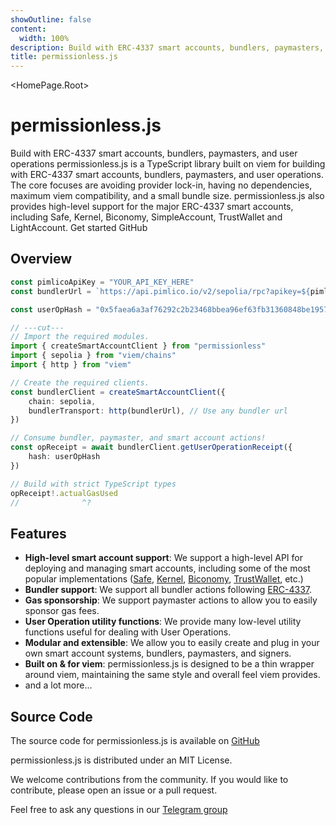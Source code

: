 ```yaml
---
showOutline: false
content:
  width: 100%
description: Build with ERC-4337 smart accounts, bundlers, paymasters, and user operations
title: permissionless.js
---
```


 
<HomePage.Root>
  <h1 className='vocs_HomePage_title'>permissionless.js</h1>
  <HomePage.Tagline>Build with ERC-4337 smart accounts, bundlers, paymasters, and user operations</HomePage.Tagline>
  <HomePage.InstallPackage name="permissionless" type="install" />
  <HomePage.Description>permissionless.js is a TypeScript library built on viem for building with ERC-4337 smart accounts, bundlers, paymasters, and user operations. The core focuses are avoiding provider lock-in, having no dependencies, maximum viem compatibility, and a small bundle size. permissionless.js also provides high-level support for the major ERC-4337 smart accounts, including Safe, Kernel, Biconomy, SimpleAccount, TrustWallet and LightAccount.</HomePage.Description>
  <HomePage.Buttons>
    <HomePage.Button href="/permissionless/tutorial/tutorial-1" variant="accent">Get started</HomePage.Button>
    <HomePage.Button href="https://github.com/pimlicolabs/permissionless.js">GitHub</HomePage.Button>
  </HomePage.Buttons>
</HomePage.Root>


<article className="vocs_Content max-w-4xl mx-auto">

# Overview

```ts twoslash
const pimlicoApiKey = "YOUR_API_KEY_HERE"
const bundlerUrl = `https://api.pimlico.io/v2/sepolia/rpc?apikey=${pimlicoApiKey}`

const userOpHash = "0x5faea6a3af76292c2b23468bbea96ef63fb31360848be195748437f0a79106c8"

// ---cut---
// Import the required modules.
import { createSmartAccountClient } from "permissionless"
import { sepolia } from "viem/chains"
import { http } from "viem"

// Create the required clients.
const bundlerClient = createSmartAccountClient({
    chain: sepolia,
    bundlerTransport: http(bundlerUrl), // Use any bundler url
})

// Consume bundler, paymaster, and smart account actions!
const opReceipt = await bundlerClient.getUserOperationReceipt({
    hash: userOpHash
})

// Build with strict TypeScript types
opReceipt!.actualGasUsed
//              ^?

```

# Features

- **High-level smart account support**: We support a high-level API for deploying and managing smart accounts, including some of the most popular implementations ([Safe](https://safe.global), [Kernel](https://zerodev.app), [Biconomy](https://biconomy.io), [TrustWallet](https://trustwallet.com/swift), etc.)
- **Bundler support**: We support all bundler actions following [ERC-4337](https://eips.ethereum.org/EIPS/eip-4337#rpc-methods-eth-namespace).
- **Gas sponsorship**: We support paymaster actions to allow you to easily sponsor gas fees.
- **User Operation utility functions**: We provide many low-level utility functions useful for dealing with User Operations.
- **Modular and extensible**: We allow you to easily create and plug in your own smart account systems, bundlers, paymasters, and signers.
- **Built on & for viem**: permissionless.js is designed to be a thin wrapper around viem, maintaining the same style and overall feel viem provides.
- and a lot more...

# Source Code

The source code for permissionless.js is available on [GitHub](https://github.com/pimlicolabs/permissionless.js)

permissionless.js is distributed under an MIT License.

We welcome contributions from the community. If you would like to contribute, please open an issue or a pull request.

Feel free to ask any questions in our [Telegram group](https://t.me/pimlicoHQ)

</article>